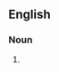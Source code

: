 ==English==

===Noun===
{{en-noun|sg=[[at will]] [[employment]]|-}}

#{{alternative form of|employment at will}}